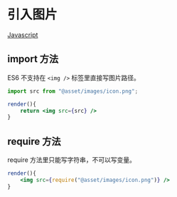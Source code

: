 
# 引入图片

<a href="/docs/category/javascript">
  <Badge color="primary">Javascript</Badge>
</a>

## import 方法

ES6 不支持在 `<img />` 标签里直接写图片路径。

```jsx
import src from "@asset/images/icon.png";

render(){
    return <img src={src} />
}
```

## require 方法

require 方法里只能写字符串，不可以写变量。

```jsx
render(){
    <img src={require("@asset/images/icon.png")} />
}
```
